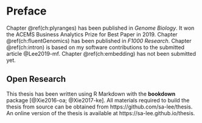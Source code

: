# Preface {-}

Chapter \@ref(ch:plyranges) has been published in _Genome Biology_. It
won the ACEMS Business Analytics Prize for Best Paper in 2019. Chapter \@ref(ch:fluentGenomics) has been published in _F1000 Research_.  Chapter
\@ref(ch:intron) is based on my software contributions to the submitted
article @Lee2019-mf. Chapter \@ref(ch:embedding) has not been submitted yet.

## Open Research

This thesis has been written using R Markdown with the **bookdown**
package [@Xie2016-oa; @Xie2017-ke]. All materials required to build the
thesis from source can be obtained from https://github.com/sa-lee/thesis. An
online version of the thesis is available at https://sa-lee.github.io/thesis.

\clearpage\pagenumbering{arabic}\setcounter{page}{0}
